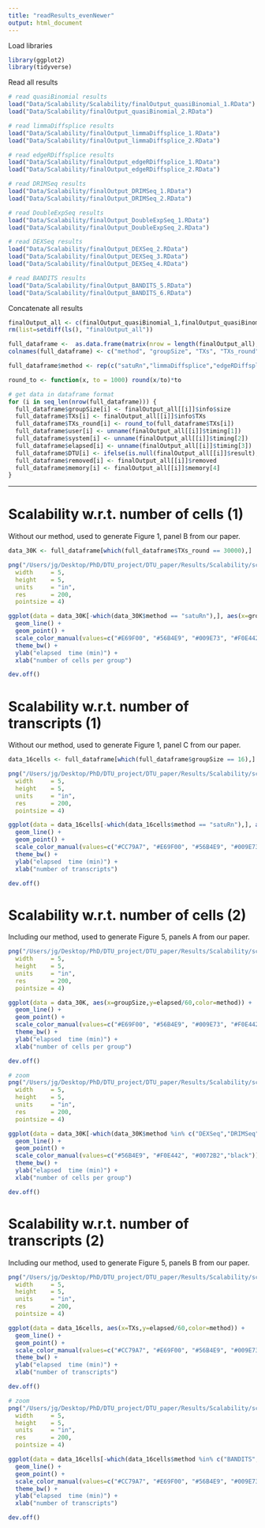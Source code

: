 ```yaml
---
title: "readResults_evenNewer"
output: html_document
---
```


Load libraries

```r
library(ggplot2)
library(tidyverse)
```

Read all results

```r
# read quasiBinomial results
load("Data/Scalability/Scalability/finalOutput_quasiBinomial_1.RData")
load("Data/Scalability/finalOutput_quasiBinomial_2.RData")

# read limmaDiffsplice results
load("Data/Scalability/finalOutput_limmaDiffsplice_1.RData")
load("Data/Scalability/finalOutput_limmaDiffsplice_2.RData")

# read edgeRDiffsplice results
load("Data/Scalability/finalOutput_edgeRDiffsplice_1.RData")
load("Data/Scalability/finalOutput_edgeRDiffsplice_2.RData")

# read DRIMSeq results
load("Data/Scalability/finalOutput_DRIMSeq_1.RData")
load("Data/Scalability/finalOutput_DRIMSeq_2.RData")

# read DoubleExpSeq results
load("Data/Scalability/finalOutput_DoubleExpSeq_1.RData")
load("Data/Scalability/finalOutput_DoubleExpSeq_2.RData")

# read DEXSeq results
load("Data/Scalability/finalOutput_DEXSeq_2.RData")
load("Data/Scalability/finalOutput_DEXSeq_3.RData")
load("Data/Scalability/finalOutput_DEXSeq_4.RData")

# read BANDITS results
load("Data/Scalability/finalOutput_BANDITS_5.RData")
load("Data/Scalability/finalOutput_BANDITS_6.RData")
```

Concatenate all results

```r
finalOutput_all <- c(finalOutput_quasiBinomial_1,finalOutput_quasiBinomial_2,finalOutput_limmaDiffsplice_1,finalOutput_limmaDiffsplice_2,finalOutput_edgeRDiffsplice_1,finalOutput_edgeRDiffsplice_2,finalOutput_DRIMSeq_1,finalOutput_DRIMSeq_2,finalOutput_DoubleExpSeq_1,finalOutput_DoubleExpSeq_2,finalOutput_DEXSeq_2,finalOutput_DEXSeq_3,finalOutput_DEXSeq_4,finalOutput_BANDITS_5,finalOutput_BANDITS_6)
rm(list=setdiff(ls(), "finalOutput_all"))
```

```r
full_dataframe <-  as.data.frame(matrix(nrow = length(finalOutput_all), ncol=10))
colnames(full_dataframe) <- c("method", "groupSize", "TXs", "TXs_round", "user", "system", "elapsed", "DTU", "removed", "memory")

full_dataframe$method <- rep(c("satuRn","limmaDiffsplice","edgeRDiffsplice","DRIMSeq","DoubleExpSeq","DEXSeq","BANDITS"),times=c(24,24,24,24,24,16,7)) # add method labels

round_to <- function(x, to = 1000) round(x/to)*to

# get data in dataframe format
for (i in seq_len(nrow(full_dataframe))) {
  full_dataframe$groupSize[i] <- finalOutput_all[[i]]$info$size
  full_dataframe$TXs[i] <- finalOutput_all[[i]]$info$TXs
  full_dataframe$TXs_round[i] <- round_to(full_dataframe$TXs[i])
  full_dataframe$user[i] <- unname(finalOutput_all[[i]]$timing[1])
  full_dataframe$system[i] <- unname(finalOutput_all[[i]]$timing[2])
  full_dataframe$elapsed[i] <- unname(finalOutput_all[[i]]$timing[3])
  full_dataframe$DTU[i] <- ifelse(is.null(finalOutput_all[[i]]$result),NA,finalOutput_all[[i]]$result)
  full_dataframe$removed[i] <- finalOutput_all[[i]]$removed
  full_dataframe$memory[i] <- finalOutput_all[[i]]$memory[4]
}
```

---

# Scalability w.r.t. number of cells (1)

Without our method, used to generate Figure 1, panel B from our paper.

```r
data_30K <- full_dataframe[which(full_dataframe$TXs_round == 30000),]

png("/Users/jg/Desktop/PhD/DTU_project/DTU_paper/Results/Scalability/scale_cells_intro.png",
  width     = 5,
  height    = 5,
  units     = "in",
  res       = 200,
  pointsize = 4)

ggplot(data = data_30K[-which(data_30K$method == "satuRn"),], aes(x=groupSize,y=elapsed/60,color=method)) +
  geom_line() +
  geom_point() +
  scale_color_manual(values=c("#E69F00", "#56B4E9", "#009E73", "#F0E442", "#0072B2")) +
  theme_bw() +
  ylab("elapsed  time (min)") + 
  xlab("number of cells per group")

dev.off()
```

# Scalability w.r.t. number of transcripts (1)

Without our method, used to generate Figure 1, panel C from our paper.

```r
data_16cells <- full_dataframe[which(full_dataframe$groupSize == 16),]

png("/Users/jg/Desktop/PhD/DTU_project/DTU_paper/Results/Scalability/scale_transcripts_intro.png",
  width     = 5,
  height    = 5,
  units     = "in",
  res       = 200,
  pointsize = 4)

ggplot(data = data_16cells[-which(data_16cells$method == "satuRn"),], aes(x=TXs,y=elapsed/60,color=method)) +
  geom_line() +
  geom_point() +
  scale_color_manual(values=c("#CC79A7", "#E69F00", "#56B4E9", "#009E73", "#F0E442", "#0072B2")) +
  theme_bw() +
  ylab("elapsed  time (min)") + 
  xlab("number of transcripts")

dev.off()
```

# Scalability w.r.t. number of cells (2)

Including our method, used to generate Figure 5, panels A from our paper.

```r
png("/Users/jg/Desktop/PhD/DTU_project/DTU_paper/Results/Scalability/scale_cells_all.png",
  width     = 5,
  height    = 5,
  units     = "in",
  res       = 200,
  pointsize = 4)

ggplot(data = data_30K, aes(x=groupSize,y=elapsed/60,color=method)) +
  geom_line() +
  geom_point() +
  scale_color_manual(values=c("#E69F00", "#56B4E9", "#009E73", "#F0E442", "#0072B2","black")) +
  theme_bw() +
  ylab("elapsed  time (min)") + 
  xlab("number of cells per group")

dev.off()
```

```r
# zoom
png("/Users/jg/Desktop/PhD/DTU_project/DTU_paper/Results/Scalability/scale_cells_all_zoom.png",
  width     = 5,
  height    = 5,
  units     = "in",
  res       = 200,
  pointsize = 4)

ggplot(data = data_30K[-which(data_30K$method %in% c("DEXSeq","DRIMSeq")),], aes(x=groupSize,y=elapsed/60,color=method)) +
  geom_line() +
  geom_point() +
  scale_color_manual(values=c("#56B4E9", "#F0E442", "#0072B2","black")) +
  theme_bw() +
  ylab("elapsed  time (min)") + 
  xlab("number of cells per group")

dev.off()
```

# Scalability w.r.t. number of transcripts (2)

Including our method, used to generate Figure 5, panels B from our paper.

```r
png("/Users/jg/Desktop/PhD/DTU_project/DTU_paper/Results/Scalability/scale_transcripts_all.png",
  width     = 5,
  height    = 5,
  units     = "in",
  res       = 200,
  pointsize = 4)

ggplot(data = data_16cells, aes(x=TXs,y=elapsed/60,color=method)) +
  geom_line() +
  geom_point() +
  scale_color_manual(values=c("#CC79A7", "#E69F00", "#56B4E9", "#009E73", "#F0E442", "#0072B2","black")) +
  theme_bw() +
  ylab("elapsed  time (min)") + 
  xlab("number of transcripts")

dev.off()
```

```r
# zoom
png("/Users/jg/Desktop/PhD/DTU_project/DTU_paper/Results/Scalability/scale_transcripts_all_zoom.png",
  width     = 5,
  height    = 5,
  units     = "in",
  res       = 200,
  pointsize = 4)

ggplot(data = data_16cells[-which(data_16cells$method %in% c("BANDITS", "DEXSeq","DRIMSeq")),], aes(x=TXs,y=elapsed/60,color=method)) +
  geom_line() +
  geom_point() +
  scale_color_manual(values=c("#CC79A7", "#E69F00", "#56B4E9", "#009E73", "#F0E442", "#0072B2","black")) +
  theme_bw() +
  ylab("elapsed  time (min)") + 
  xlab("number of transcripts")

dev.off()
```
